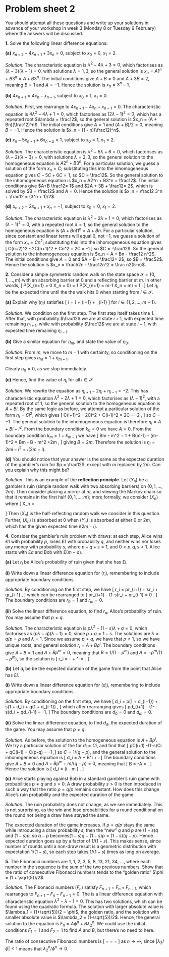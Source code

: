 # Problem sheet 2  {.unnumbered #P02}

<!--
<style>
.fold-btn { 
  float: right; 
  margin: -12px 0 0 0;
}
</style

<script type="text/javascript">
$(document).ready(function() {
  $folds = $(".myanswers");
  $folds.wrapInner("<div class=\"fold-blck\">"); // wrap a div container around content
  $folds.prepend("<button class=\"fold-btn\">Show solution</button>");  // add a button
  $(".fold-blck").toggle();  // fold all blocks
  $(".fold-btn").on("click", function() {  // add onClick event
    $(this).text($(this).text() === "Hide solution" ? "Show solution" : "Hide solution");  // if the text equals "Fold", change it to "Unfold"or else to "Fold" 
    $(this).next(".fold-blck").toggle("linear");  // "swing" is the default easing function. This can be further customized in its speed or the overall animation itself.
  })
});
</script>


<style>
.myanswers { 
/* display: none; */
}
</style>
-->


::: {.mysummary}
You should attempt all these questions and write up your solutions in advance of your workshop in week 3 (Monday 8 or Tuesday 9 February) where the answers will be discussed.
:::


::::: {.myq}
**1.** Solve the following linear difference equations:

:::: {.subq}
**(a)** $x_{n+2} - 4x_{n+1} + 3x_{n} = 0$, subject to $x_0 = 0$, $x_1 = 2$.

::: {.myanswers}
*Solution.* The characteristic equation is $\lambda^2 - 4\lambda + 3 = 0$, which factorises as $(\lambda - 3)(\lambda - 1) = 0$, with solutions $\lambda = 1,3$, so the general solution is $x_n = A1^n + B3^n = A + B3^n$. The initial conditions give $A+B = 0$ and $A + 3B = 2$, meaning $B = 1$ and $A = -1$. Hence the solution is $x_n = 3^n - 1$.
:::
::::

:::: {.subq}
**(b)** $4x_{n+1} = 4x_n - x_{n-1}$, subject to $x_0 = 1$, $x_1 = 0$.

::: {.myanswers}
*Solution.* First, we rearrange to $4x_{n+1} - 4x_n + x_{n-1} = 0$. The characteristic equation is $4\lambda^2 - 4\lambda + 1 = 0$, which factorises as $(2\lambda - 1)^2 = 0$, which has a repeated root $\lambda = \frac12$, so the general solution is $x_n = (A + Bn)(\frac12)^n$. The initial conditions give $A=1$ and $(A + B)/2 = 0$, meaning $B = -1$. Hence the solution is $x_n = (1 - n)(\frac12)^n$.
:::
::::

:::: {.subq}
**(c)** $x_n-5x_{n-1} + 6x_{n-2} = 1$, subject to $x_0 = 1$, $x_1 = 2$.

::: {.myanswers}
*Solution.* The characteristic equation is $\lambda^2 - 5\lambda + 6 = 0$, which factorises as $(\lambda - 2)(\lambda - 3) = 0$, with solutions $\lambda = 2,3$, so the general solution to the homogeneous equation is $A2^n + B3^n$. For a particular solution, we guess a solution of the form $x_n = C$; substituting this into the inhomogeneous equation gives $C - 5C + 6C = 1$, so $C = \frac12$. So the general solution to the inhomogeneous equation is $x_n = A2^n + B3^n + \frac12$. The initial conditions give $A+B \frac12= 1$ and $2A + 3B + \frac12= 2$, which is solved by $B = \frac12$ and $A = 0$. Hence the solution is $x_n = \frac12 3^n + \frac12 = (3^n + 1)/2$.
:::
::::

:::: {.subq}
**(d)** $x_{n+2} - 2x_{n+1} + x_n = -1$, subject to $x_0 = 0$, $x_1 = 2$.

::: {.myanswers}
*Solution.* The characteristic equation is $\lambda^2 - 2\lambda + 1 = 0$, which factorises as $(\lambda - 1)^2 = 0$, with a repeated root $\lambda = 1$, so the general solution to the homogeneous equation is $(A + Bn)1^n = A + Bn$. For a particular solution, since constant and linear terms will equal $0$, not $-1$, we guess a solution of the form $x_n = Cn^2$; substituting this into the inhomogeneous equation gives
	\[ C(n+2)^2 - 2C(n+1)^2 + Cn^2 = 2C = -1  \]
so $C = -\frac12$. So the general solution to the inhomogeneous equation is $x_n = A + Bn - \frac12 n^2$. The initial conditions give $A = 0$ and $A + B - \frac12= 2$, so $B = \frac52$. Hence the solution is $x_n = \frac52n - \frac12n^2 = \frac n2(5-n)$.
:::
::::
:::::

::::: {.myq}
**2.** Consider a simple symmetric random walk on the state space $\mathcal{S} = \{0,1,\ldots ,m\}$ with an absorbing barrier at $0$ and a reflecting barrier at $m$. In other words,
\[ \mathbb P(X_{n+1} = 0 \mid X_n = 0) = 1 \quad \text{and} \quad  \mathbb P(X_{n+1} = m-1 \mid X_n = m) = 1 . \]
Let $\eta_i$ be the expected time until the the walk hits $0$ when starting from $i \in \mathcal S$.

:::: {.subq}
**(a)** Explain why $(\eta_i)$ satisfies
	\[ \eta_i = 1 + \tfrac12 \eta_{i+1} +\tfrac12 \eta_{i-1} \]
	for $i \in \{1,2,\dots,m-1\}$.

::: {.myanswers}
*Solution.* We condition on the first step. The first step itself takes time 1. After that, with probability $\frac12$ we are at state $i+1$, with expected time remaining $\eta_{i+1}$, while with probability $\frac12$ we are at state $i-1$, with expected time remaining $\eta_{i-1}$.
:::
::::

:::: {.subq}
**(b)** Give a similar equation for $\eta_m$, and state the value of $\eta_0$.

::: {.myanswers}
*Solution.* From $m$, we move to $m-1$ with certainty, so conditioning on the first step gives $\eta_m = 1 + \eta_{m-1}$.
	
Clearly $\eta_0 = 0$, as we stop immediately.
:::
::::

:::: {.subq}
**(c)** Hence, find the value of $\eta_i$ for all $i \in \mathcal S$.

::: {.myanswers}
*Solution.* We rewrite the equation as $\eta_{i+1} - 2 \eta_i + \eta_{i-1} = -2$. This has characteristic equation $\lambda^2 - 2\lambda + 1 = 0$, which factorises as $(\lambda-1)^2$, with a repeated root of $1$, so the general solution to the homogeneous equation is $A + Bi$. By the same logic as before, we attempt a particular solution of the form $\eta_i = Ci^2$, which gives
	\[ C(i+1)^2 - 2Ci^2 + C(i-1)^2 = 2C = -2 ,   \]
so $C = -1$. The general solution to the inhomogeneous equation is therefore $\eta_i = A + Bi - i^2$. From the boundary condition $k_0 = 0$ we have $A = 0$. From the boundary condition $k_m = 1 + k_{m-1}$ we have
	\[ Bm - m^2 = 1 + B(m-1) - (m-1)^2 = Bm - B - m^2 +2m  , \]
giving $B = 2m$. Therefore the solution is $\eta_i = 2mi - i^2 = i(2m - i)$.
:::
::::

:::: {.subq}
**(d)** You should notice that your answer is the same as the expected duration of the gambler's ruin for $p = \frac12$, except with $m$ replaced by $2m$. Can you explain why this might be?

::: {.myanswers}
*Solution.* This is an example of the **reflection principle**. Let $(Y_n)$ be a gambler's ruin (simple random walk with two absorbing barriers) on $\{0,1,\dots, 2m\}$. Then consider placing a mirror at $m$, and viewing the Markov chain so that it remains in the first half $\{0,1,\dots,m\}$; more formally, we consider $(X_n)$ where
	\[ X_n = \begin{cases} Y_n & \text{if $Y_n \leq m$} \\
	                  2m - Y_n & \text{if $Y_n > m$.} \end{cases}   \]
	Then $(X_n)$ is the half-reflecting random walk we consider in this question. Further, $(X_n)$ is absorbed at $0$ when $(Y_n)$ is absorbed at either $0$ or $2m$, which has the given expected time $i(2m-i)$.
:::
::::
:::::


:::::: {.myq}
**4.** Consider the gambler's ruin problem with draws: at each step, Alice wins £1 with probability $p$, loses £1 with probability $q$, and neither wins nor loses any money with probability $s$, where $p + q +s = 1$, and $0 < p,q,s<1$. Alice starts with £$a$ and Bob with £$(m-a)$.

::::: {.subq}
**(a)** Let $r_i$ be Alice's probability of ruin given that she has £$i$.

:::: {.subq}
**(i)** Write down a linear difference equation for $(r_i)$, remembering to include appropriate boundary conditions.

::: {.myanswers}
*Solution.* By conditioning on the first step, we have
	\[ r_i = pr_{i+1} + sr_i + qr_{i-1} , \]
which can be rearranged to 
	\[ pr_{i+1} - (1-s)r_i + qr_{i-1} = 0 . \]
The boundary conditions are $r_0 = 1$ and $r_m = 0$.	
:::
::::

:::: {.subq}
**(ii)** Solve the linear difference equation, to find $r_a$, Alice's probability of ruin. You may assume that $p \neq q$.

::: {.myanswers}
*Solution.* The characteristic equation is $p\lambda^2 - (1-s)\lambda + q = 0$, which factorises as $(p\lambda - q)(\lambda - 1) = 0$, since $p + q = 1-s$. The solutions are $\lambda = q/p = \rho$ and $\lambda = 1$. Since we assume $p \neq q$, we have that $\rho \neq 1$, so we have unique roots, and general solution
	$r_i = A + B \rho^i$. The boundary conditions give $A + B = 1$ and $A + B\rho^m = 0$, meaning that $B = 1/(1-\rho^m)$ and $A = -\rho^m/(1-\rho^m)$, so the solution is
	\[ r_i = -\frac{\rho^m}{1-\rho^m} + \frac{1}{1-\rho^m}\rho^i = \frac{\rho^i - \rho^m}{1-\rho^m}.   \]
:::
::::
:::::

::::: {.subq}
**(b)** Let $d_i$ be be the expected duration of the game from the point that Alice has £$i$.

:::: {.subq}
**(i)** Write down a linear difference equation for $(d_i)$, remembering to include appropriate boundary conditions.

::: {.myanswers}
*Solution.* By conditioning on the first step, we have
	\[ d_i = p(1 + d_{i+1}) + s(1 + d_i) + q(1 + d_{i-1}) ,  \]
which after rearranging gives
	\[ pd_{i+1} - (1-s)d_i + qd_{i-1} = -1.  \]
The boundary conditions are $d_0 = 0$ and $d_m = 0$.
:::
::::

:::: {.subq}
**(ii)** Solve the linear difference equation, to find $d_a$, the expected duration of the game. You may assume that $p \neq q$.

::: {.myanswers}
*Solution.* As before, the solution to the homogeneous equation is $A + B\rho^i$. We try a particular solution of the for $d_i = Ci$, and find that
	\[ pC(i+1) -(1-s)Ci + qC(i-1) = C(p-q) = -1 ,\]
so $C= 1/(q-p)$, and the general solution to the inhomogeneous equation is
	\[ d_i = A + B\rho^i + \frac{i}{q-p} .  \]
The boundary conditions give $A + B = 0$ and $A + B \rho^m + m/(q-p) = 0$, meaning that
	\[ B = -A = \frac{m}{q-p} \frac{1}{1-\rho^m} . \]
Hence the solution is
	\[ d_i = \frac{1}{q-p} \left(i - m\frac{1-\rho^i}{1-\rho^m} \right) .   \]
:::
::::
:::::

:::: {.subq}
**(c)** Alice starts playing against Bob in a standard gambler's ruin game with probabilities $p \neq q$ and $s = 0$. A draw probability $s > 0$ is then introduced in such a way that the ratio $\rho = q/p$ remains constant. How does this change Alice's ruin probability and the expected duration of the game.

::: {.myanswers}
*Solution.* The ruin probability does not change, as we see immediately. This is not surprising, as the win and lose probabilities for a round conditional on the round not being a draw have stayed the same.

The expected duration of the game increases. If $\rho = q/p$ stays the same while introducing a draw probability $s$, then the "new" $q$ and $p$ are $(1-s)q$ and $(1-s)p$, so $q-p$ becomes$(1-s)q - (1-s)p = (1-s)(q-p)$. Hence expected duration goes up by a factor of $1/(1-s)$. This makes sense, since number of rounds until a non-draw result is a geometric distribution with expectation $1/(1-s)$, so each step takes $1/(1-s)$ times as long on average.
:::
::::
::::::


:::: {.myq}
**5.** The Fibonacci numbers are 1, 1, 2, 3, 5, 8, 13, 21, 34, ..., where each number in the sequence is the sum of the two previous numbers. Show that the ratio of consecutive Fibonacci numbers tends to the "golden ratio" $\phi = (1 + \sqrt{5})/2$.

::: {.myanswers}
*Solution.* The Fibonacci numbers $(F_n)$ satisfy $F_{n+1} = F_n + F_{n-1}$, which rearranges to $F_{n+1} -F_n - F_{n-1} = 0$. The is a linear difference equation with characteristic equation $\lambda^2 - \lambda - 1 = 0$. This has two solutions, which can be found using the quadratic formula. The solution with larger absolute value is $\lambda_1 = (1+\sqrt{5})/2 = \phi$, the golden ratio, and the solution with smaller absolute value is $\lambda_2 = (1-\sqrt{5})/2$. Hence, the general solution to the equation is $F_n = A\phi^n + B\lambda_2^n$. We could use the initial conditions $F_1 = 1$ and $F_2 = 1$ to find $A$ and $B$, but there's no need to here.

The ratio of consecutive Fibonacci numbers is
\[ \frac{F_{n+1}}{F_n} = \frac{A\phi^{n+1} + B\lambda_2^{n+1}}{A\phi^n + B\lambda_2^n} = \frac{\phi + B\lambda_2^{n+1}/A\phi^n}{1 + B\lambda_2^n/A\phi^n} \to \frac{\phi + 0}{1 + 0} = \phi \]
as $n \to \infty$, since $|\lambda_2/\phi| < 1$ means that $\lambda_2^n / \phi^n \to 0$.
:::
::::



